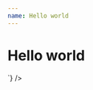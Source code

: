 ```yaml
---
name: Hello world
---
```



# Hello world
<Playground>
  <ReactAnsi log={`travis_fold:start:worker_info
[0K[33;1mWorker information[0m
hostname: 01abc941-2d6d-4a9e-ae3a-67b13f1bf982@1.production-2-worker-org-gce-cj34
version: v6.2.0 https://github.com/travis-ci/worker/tree/5e5476e01646095f48eec13196fdb3faf8f5cbf7
instance: travis-job-b7bdb482-3f23-4572-b043-3e3d72cdcb14 travis-ci-garnet-trusty-1512502259-986baf0 (via amqp)
startup: 6.195617877s
travis_fold:end:worker_info
[0Ktravis_fold:start:system_info
[0K[33;1mBuild system information[0m
Build language: node_js
Build group: stable
Build dist: trusty
Build id: 536272357
Job id: 536272358
Runtime kernel version: 4.4.0-101-generic
travis-build version: 0696e6115
[34m[1mBuild image provisioning date and time[0m
Tue Dec  5 19:58:13 UTC 2017
[34m[1mOperating System Details[0m
Distributor ID:	Ubuntu
Description:	Ubuntu 14.04.5 LTS
Release:	14.04
Codename:	trusty
[34m[1mCookbooks Version[0m
7c2c6a6 https://github.com/travis-ci/travis-cookbooks/tree/7c2c6a6
[34m[1mgit version[0m
git version 2.15.1
[34m[1mbash version[0m
GNU bash, version 4.3.11(1)-release (x86_64-pc-linux-gnu)
[34m[1mgcc version[0m
gcc (Ubuntu 4.8.4-2ubuntu1~14.04.3) 4.8.4
Copyright (C) 2013 Free Software Foundation, Inc.
This is free software; see the source for copying conditions.  There is NO
warranty; not even for MERCHANTABILITY or FITNESS FOR A PARTICULAR PURPOSE.

`}
/>
</Playground>